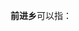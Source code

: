 '''前进乡'''可以指：
{{PRC admin/disambig|21/13/82/206/000|22/02/81/201/000|22/07/22/204/000|23/12/83/202/000|51/08/22/209/000|51/18/21/201/000|51/34/35/200/000}}
{{disambig|cat=三字中国乡名消歧义}}